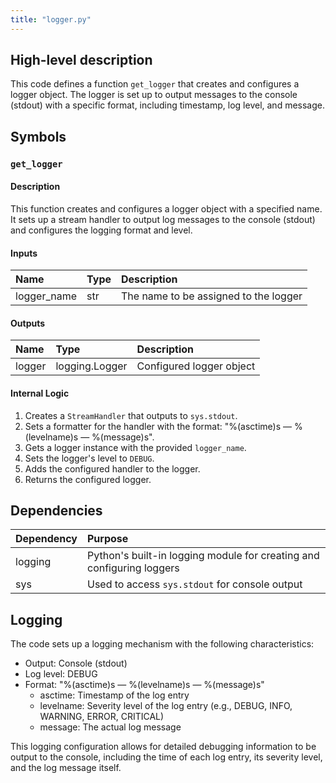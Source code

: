 ```yaml
---
title: "logger.py"
---
```


## High-level description
This code defines a function `get_logger` that creates and configures a logger object. The logger is set up to output messages to the console (stdout) with a specific format, including timestamp, log level, and message.

## Symbols

### `get_logger`
#### Description
This function creates and configures a logger object with a specified name. It sets up a stream handler to output log messages to the console (stdout) and configures the logging format and level.

#### Inputs
| Name | Type | Description |
|:-----|:-----|:------------|
| logger_name | str | The name to be assigned to the logger |

#### Outputs
| Name | Type | Description |
|:-----|:-----|:------------|
| logger | logging.Logger | Configured logger object |

#### Internal Logic
1. Creates a `StreamHandler` that outputs to `sys.stdout`.
2. Sets a formatter for the handler with the format: "%(asctime)s — %(levelname)s — %(message)s".
3. Gets a logger instance with the provided `logger_name`.
4. Sets the logger's level to `DEBUG`.
5. Adds the configured handler to the logger.
6. Returns the configured logger.

## Dependencies
| Dependency | Purpose |
|:-----------|:--------|
| logging | Python's built-in logging module for creating and configuring loggers |
| sys | Used to access `sys.stdout` for console output |

## Logging
The code sets up a logging mechanism with the following characteristics:
- Output: Console (stdout)
- Log level: DEBUG
- Format: "%(asctime)s — %(levelname)s — %(message)s"
  - asctime: Timestamp of the log entry
  - levelname: Severity level of the log entry (e.g., DEBUG, INFO, WARNING, ERROR, CRITICAL)
  - message: The actual log message

This logging configuration allows for detailed debugging information to be output to the console, including the time of each log entry, its severity level, and the log message itself.